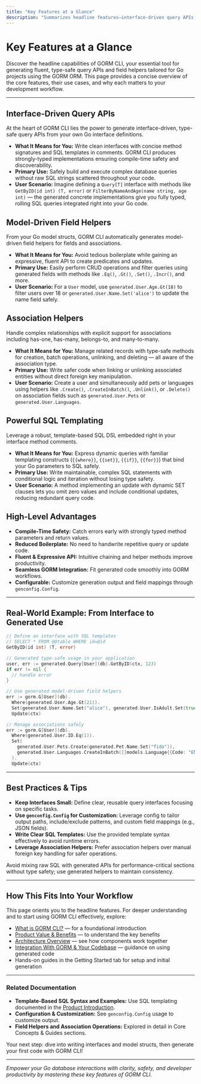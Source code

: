```yaml
---
title: "Key Features at a Glance"
description: "Summarizes headline features—interface-driven query APIs, model-driven field helpers, association helpers, and powerful SQL templating. Presents the high-level use cases and advantages for each feature, helping readers quickly orient themselves to GORM CLI’s capabilities."
---
```


# Key Features at a Glance

Discover the headline capabilities of GORM CLI, your essential tool for generating fluent, type-safe query APIs and field helpers tailored for Go projects using the GORM ORM. This page provides a concise overview of the core features, their use cases, and why each matters to your development workflow.

---

## Interface-Driven Query APIs

At the heart of GORM CLI lies the power to generate interface-driven, type-safe query APIs from your own Go interface definitions.

- **What It Means for You:** Write clean interfaces with concise method signatures and SQL templates in comments. GORM CLI produces strongly-typed implementations ensuring compile-time safety and discoverability.
- **Primary Use:** Safely build and execute complex database queries without raw SQL strings scattered throughout your code.
- **User Scenario:** Imagine defining a `Query[T]` interface with methods like `GetByID(id int) (T, error)` or `FilterByNameAndAge(name string, age int)` — the generated concrete implementations give you fully typed, rolling SQL queries integrated right into your Go code.

## Model-Driven Field Helpers

From your Go model structs, GORM CLI automatically generates model-driven field helpers for fields and associations.

- **What It Means for You:** Avoid tedious boilerplate while gaining an expressive, fluent API to create predicates and updates.
- **Primary Use:** Easily perform CRUD operations and filter queries using generated fields with methods like `.Eq()`, `.Gt()`, `.Set()`, `.Incr()`, and more.
- **User Scenario:** For a `User` model, use `generated.User.Age.Gt(18)` to filter users over 18 or `generated.User.Name.Set('alice')` to update the name field safely.

## Association Helpers

Handle complex relationships with explicit support for associations including has-one, has-many, belongs-to, and many-to-many.

- **What It Means for You:** Manage related records with type-safe methods for creation, batch operations, unlinking, and deleting — all aware of the association type.
- **Primary Use:** Write safer code when linking or unlinking associated entities without direct foreign key manipulation.
- **User Scenario:** Create a user and simultaneously add pets or languages using helpers like `.Create()`, `.CreateInBatch()`, `.Unlink()`, or `.Delete()` on association fields such as `generated.User.Pets` or `generated.User.Languages`.

## Powerful SQL Templating

Leverage a robust, template-based SQL DSL embedded right in your interface method comments.

- **What It Means for You:** Express dynamic queries with familiar templating constructs (`{{where}}`, `{{set}}`, `{{if}}`, `{{for}}`) that bind your Go parameters to SQL safely.
- **Primary Use:** Write maintainable, complex SQL statements with conditional logic and iteration without losing type safety.
- **User Scenario:** A method implementing an update with dynamic SET clauses lets you omit zero values and include conditional updates, reducing redundant query code.

## High-Level Advantages

- **Compile-Time Safety:** Catch errors early with strongly typed method parameters and return values.
- **Reduced Boilerplate:** No need to handwrite repetitive query or update code.
- **Fluent & Expressive API:** Intuitive chaining and helper methods improve productivity.
- **Seamless GORM Integration:** Fit generated code smoothly into GORM workflows.
- **Configurable:** Customize generation output and field mappings through `genconfig.Config`.

---

## Real-World Example: From Interface to Generated Use

```go
// Define an interface with SQL templates
// SELECT * FROM @@table WHERE id=@id
GetByID(id int) (T, error)

// Generated type-safe usage in your application
user, err := generated.Query[User](db).GetByID(ctx, 123)
if err != nil {
  // handle error
}
```

```go
// Use generated model-driven field helpers
err := gorm.G[User](db).
  Where(generated.User.Age.Gt(21)).
  Set(generated.User.Name.Set("alice"), generated.User.IsAdult.Set(true)).
  Update(ctx)
```

```go
// Manage associations safely
err := gorm.G[User](db).
  Where(generated.User.ID.Eq(1)).
  Set(
    generated.User.Pets.Create(generated.Pet.Name.Set("fido")),
    generated.User.Languages.CreateInBatch([]models.Language{{Code: "EN"}, {Code: "FR"}}),
  ).
  Update(ctx)
```

---

## Best Practices & Tips

- **Keep Interfaces Small:** Define clear, reusable query interfaces focusing on specific tasks.
- **Use `genconfig.Config` for Customization:** Leverage config to tailor output paths, include/exclude patterns, and custom field mappings (e.g., JSON fields).
- **Write Clear SQL Templates:** Use the provided template syntax effectively to avoid runtime errors.
- **Leverage Association Helpers:** Prefer association helpers over manual foreign key handling for safer operations.

<Warning>
Avoid mixing raw SQL with generated APIs for performance-critical sections without type safety; use generated helpers to maintain consistency.
</Warning>

---

## How This Fits Into Your Workflow

This page orients you to the headline features. For deeper understanding and to start using GORM CLI effectively, explore:

- [What is GORM CLI?](overview/product-intro/what-is-gorm-cli) — for a foundational introduction
- [Product Value & Benefits](overview/product-intro/value-proposition) — to understand the key benefits
- [Architecture Overview](overview/core-concepts-architecture/architecture-overview) — see how components work together
- [Integration With GORM & Your Codebase](overview/core-concepts-architecture/how-integration-works) — guidance on using generated code
- Hands-on guides in the Getting Started tab for setup and initial generation

---

### Related Documentation

- **Template-Based SQL Syntax and Examples:** Use SQL templating documented in the [Product Introduction](overview/product-intro/what-is-gorm-cli).
- **Configuration & Customization:** See `genconfig.Config` usage to customize output.
- **Field Helpers and Association Operations:** Explored in detail in Core Concepts & Guides sections.

Your next step: dive into writing interfaces and model structs, then generate your first code with GORM CLI!

---

_Empower your Go database interactions with clarity, safety, and developer productivity by mastering these key features of GORM CLI._
